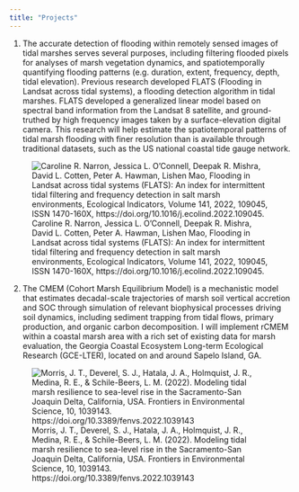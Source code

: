 ```yaml
---
title: "Projects"
---
```



1. The accurate detection of flooding within remotely sensed images of tidal marshes serves several purposes, including filtering flooded pixels for analyses of marsh vegetation dynamics, and spatiotemporally quantifying flooding patterns (e.g. duration, extent, frequency, depth, tidal elevation). Previous research developed FLATS (Flooding in Landsat across tidal systems), a flooding detection algorithm in tidal marshes. FLATS developed a generalized linear model based on spectral band information from the Landsat 8 satellite, and ground-truthed by high frequency images taken by a surface-elevation digital camera. This research will help estimate the spatiotemporal patterns of tidal marsh flooding with finer resolution than is available through traditional datasets, such as the US national coastal tide gauge network.

![Caroline R. Narron, Jessica L. O'Connell, Deepak R. Mishra, David L. Cotten, Peter A. Hawman, Lishen Mao, Flooding in Landsat across tidal systems (FLATS): An index for intermittent tidal filtering and frequency detection in salt marsh environments, Ecological Indicators, Volume 141, 2022, 109045, ISSN 1470-160X, https://doi.org/10.1016/j.ecolind.2022.109045.](FLATS.jpg)

2. The CMEM (Cohort Marsh Equilibrium Model) is a mechanistic model that estimates decadal-scale trajectories of marsh soil vertical accretion and SOC through simulation of relevant biophysical processes driving soil dynamics, including sediment trapping from tidal flows, primary production, and organic carbon decomposition. I will implement rCMEM within a coastal marsh area with a rich set of existing data for marsh evaluation, the Georgia Coastal Ecosystem Long-term Ecological Research (GCE-LTER), located on and around Sapelo Island, GA.

![Morris, J. T., Deverel, S. J., Hatala, J. A., Holmquist, J. R., Medina, R. E., & Schile-Beers, L. M. (2022). Modeling tidal marsh resilience to sea-level rise in the Sacramento-San Joaquin Delta, California, USA. Frontiers in Environmental Science, 10, 1039143. https://doi.org/10.3389/fenvs.2022.1039143](CMEM.png) 

